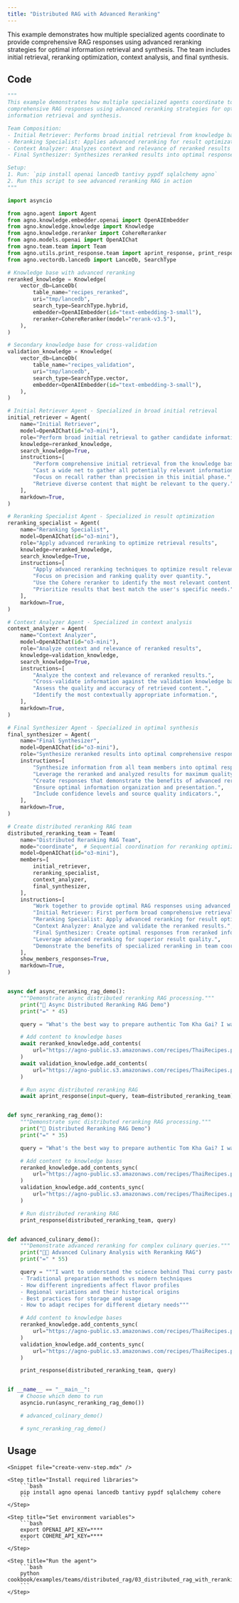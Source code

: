 ```yaml
---
title: "Distributed RAG with Advanced Reranking"
---
```


This example demonstrates how multiple specialized agents coordinate to provide comprehensive RAG responses using advanced reranking strategies for optimal information retrieval and synthesis. The team includes initial retrieval, reranking optimization, context analysis, and final synthesis.

## Code

```python cookbook/examples/teams/distributed_rag/03_distributed_rag_with_reranking.py
"""
This example demonstrates how multiple specialized agents coordinate to provide
comprehensive RAG responses using advanced reranking strategies for optimal
information retrieval and synthesis.

Team Composition:
- Initial Retriever: Performs broad initial retrieval from knowledge base
- Reranking Specialist: Applies advanced reranking for result optimization
- Context Analyzer: Analyzes context and relevance of reranked results
- Final Synthesizer: Synthesizes reranked results into optimal responses

Setup:
1. Run: `pip install openai lancedb tantivy pypdf sqlalchemy agno`
2. Run this script to see advanced reranking RAG in action
"""

import asyncio

from agno.agent import Agent
from agno.knowledge.embedder.openai import OpenAIEmbedder
from agno.knowledge.knowledge import Knowledge
from agno.knowledge.reranker import CohereReranker
from agno.models.openai import OpenAIChat
from agno.team.team import Team
from agno.utils.print_response.team import aprint_response, print_response
from agno.vectordb.lancedb import LanceDb, SearchType

# Knowledge base with advanced reranking
reranked_knowledge = Knowledge(
    vector_db=LanceDb(
        table_name="recipes_reranked",
        uri="tmp/lancedb",
        search_type=SearchType.hybrid,
        embedder=OpenAIEmbedder(id="text-embedding-3-small"),
        reranker=CohereReranker(model="rerank-v3.5"),
    ),
)

# Secondary knowledge base for cross-validation
validation_knowledge = Knowledge(
    vector_db=LanceDb(
        table_name="recipes_validation",
        uri="tmp/lancedb",
        search_type=SearchType.vector,
        embedder=OpenAIEmbedder(id="text-embedding-3-small"),
    ),
)

# Initial Retriever Agent - Specialized in broad initial retrieval
initial_retriever = Agent(
    name="Initial Retriever",
    model=OpenAIChat(id="o3-mini"),
    role="Perform broad initial retrieval to gather candidate information",
    knowledge=reranked_knowledge,
    search_knowledge=True,
    instructions=[
        "Perform comprehensive initial retrieval from the knowledge base.",
        "Cast a wide net to gather all potentially relevant information.",
        "Focus on recall rather than precision in this initial phase.",
        "Retrieve diverse content that might be relevant to the query.",
    ],
    markdown=True,
)

# Reranking Specialist Agent - Specialized in result optimization
reranking_specialist = Agent(
    name="Reranking Specialist",
    model=OpenAIChat(id="o3-mini"),
    role="Apply advanced reranking to optimize retrieval results",
    knowledge=reranked_knowledge,
    search_knowledge=True,
    instructions=[
        "Apply advanced reranking techniques to optimize result relevance.",
        "Focus on precision and ranking quality over quantity.",
        "Use the Cohere reranker to identify the most relevant content.",
        "Prioritize results that best match the user's specific needs.",
    ],
    markdown=True,
)

# Context Analyzer Agent - Specialized in context analysis
context_analyzer = Agent(
    name="Context Analyzer",
    model=OpenAIChat(id="o3-mini"),
    role="Analyze context and relevance of reranked results",
    knowledge=validation_knowledge,
    search_knowledge=True,
    instructions=[
        "Analyze the context and relevance of reranked results.",
        "Cross-validate information against the validation knowledge base.",
        "Assess the quality and accuracy of retrieved content.",
        "Identify the most contextually appropriate information.",
    ],
    markdown=True,
)

# Final Synthesizer Agent - Specialized in optimal synthesis
final_synthesizer = Agent(
    name="Final Synthesizer",
    model=OpenAIChat(id="o3-mini"),
    role="Synthesize reranked results into optimal comprehensive responses",
    instructions=[
        "Synthesize information from all team members into optimal responses.",
        "Leverage the reranked and analyzed results for maximum quality.",
        "Create responses that demonstrate the benefits of advanced reranking.",
        "Ensure optimal information organization and presentation.",
        "Include confidence levels and source quality indicators.",
    ],
    markdown=True,
)

# Create distributed reranking RAG team
distributed_reranking_team = Team(
    name="Distributed Reranking RAG Team",
    mode="coordinate",  # Sequential coordination for reranking optimization
    model=OpenAIChat(id="o3-mini"),
    members=[
        initial_retriever,
        reranking_specialist,
        context_analyzer,
        final_synthesizer,
    ],
    instructions=[
        "Work together to provide optimal RAG responses using advanced reranking.",
        "Initial Retriever: First perform broad comprehensive retrieval.",
        "Reranking Specialist: Apply advanced reranking for result optimization.",
        "Context Analyzer: Analyze and validate the reranked results.",
        "Final Synthesizer: Create optimal responses from reranked information.",
        "Leverage advanced reranking for superior result quality.",
        "Demonstrate the benefits of specialized reranking in team coordination.",
    ],
    show_members_responses=True,
    markdown=True,
)


async def async_reranking_rag_demo():
    """Demonstrate async distributed reranking RAG processing."""
    print("🎯 Async Distributed Reranking RAG Demo")
    print("=" * 45)

    query = "What's the best way to prepare authentic Tom Kha Gai? I want traditional methods and modern variations."

    # Add content to knowledge bases
    await reranked_knowledge.add_contents(
        url="https://agno-public.s3.amazonaws.com/recipes/ThaiRecipes.pdf"
    )
    await validation_knowledge.add_contents(
        url="https://agno-public.s3.amazonaws.com/recipes/ThaiRecipes.pdf"
    )

    # Run async distributed reranking RAG
    await aprint_response(input=query, team=distributed_reranking_team)


def sync_reranking_rag_demo():
    """Demonstrate sync distributed reranking RAG processing."""
    print("🎯 Distributed Reranking RAG Demo")
    print("=" * 35)

    query = "What's the best way to prepare authentic Tom Kha Gai? I want traditional methods and modern variations."

    # Add content to knowledge bases
    reranked_knowledge.add_contents_sync(
        url="https://agno-public.s3.amazonaws.com/recipes/ThaiRecipes.pdf"
    )
    validation_knowledge.add_contents_sync(
        url="https://agno-public.s3.amazonaws.com/recipes/ThaiRecipes.pdf"
    )

    # Run distributed reranking RAG
    print_response(distributed_reranking_team, query)


def advanced_culinary_demo():
    """Demonstrate advanced reranking for complex culinary queries."""
    print("👨‍🍳 Advanced Culinary Analysis with Reranking RAG")
    print("=" * 55)

    query = """I want to understand the science behind Thai curry pastes. Can you explain:
    - Traditional preparation methods vs modern techniques
    - How different ingredients affect flavor profiles
    - Regional variations and their historical origins
    - Best practices for storage and usage
    - How to adapt recipes for different dietary needs"""

    # Add content to knowledge bases
    reranked_knowledge.add_contents_sync(
        url="https://agno-public.s3.amazonaws.com/recipes/ThaiRecipes.pdf"
    )
    validation_knowledge.add_contents_sync(
        url="https://agno-public.s3.amazonaws.com/recipes/ThaiRecipes.pdf"
    )

    print_response(distributed_reranking_team, query)


if __name__ == "__main__":
    # Choose which demo to run
    asyncio.run(async_reranking_rag_demo())

    # advanced_culinary_demo()

    # sync_reranking_rag_demo()
```

## Usage

<Steps>

    <Snippet file="create-venv-step.mdx" />

    <Step title="Install required libraries">
        ```bash
        pip install agno openai lancedb tantivy pypdf sqlalchemy cohere
        ```
    </Step>

    <Step title="Set environment variables">
        ```bash
        export OPENAI_API_KEY=****
        export COHERE_API_KEY=****
        ```
    </Step>

    <Step title="Run the agent">
        ```bash
        python cookbook/examples/teams/distributed_rag/03_distributed_rag_with_reranking.py
        ```
    </Step>

</Steps>